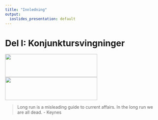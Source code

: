 ```yaml
---
title: "Innledning"
output:
  ioslides_presentation: default
---
```


# Del I: Konjunktursvingninger
<img id='grede' src="bilder/cycles.jpg" height="75px" width="300px" />
<img id='grere' src="bilder/money.jpg" height="75px" width="300px" />

> Long run is a misleading guide to current affairs. In the long run we are all dead.
- Keynes

<!--
``{r plan, child = '../abc.Rmd'}

```

-->

